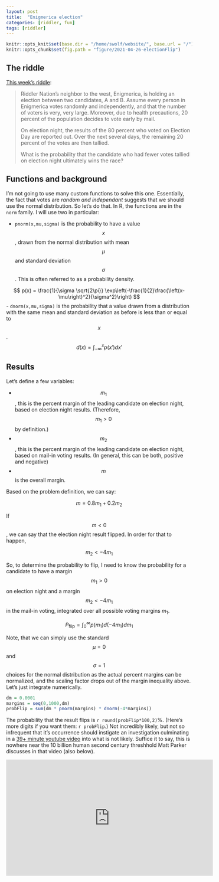 ```yaml
---
layout: post
title:  "Enigmerica election"
categories: [riddler, fun]
tags: [riddler]
---
```

```r
knitr::opts_knit$set(base.dir = "/home/swolf/website/", base.url = "/")
knitr::opts_chunk$set(fig.path = "figure/2021-04-26-electionFlip")
```

## The riddle
[This week's riddle](https://fivethirtyeight.com/features/can-you-cut-the-perfect-pancake/):

> Riddler Nation’s neighbor to the west, Enigmerica, is holding an election between two candidates, A and B. Assume every person in Enigmerica votes randomly and independently, and that the number of voters is very, very large. Moreover, due to health precautions, 20 percent of the population decides to vote early by mail.
>
> On election night, the results of the 80 percent who voted on Election Day are reported out. Over the next several days, the remaining 20 percent of the votes are then tallied.
>
> What is the probability that the candidate who had fewer votes tallied on election night ultimately wins the race?



## Functions and background
I'm not going to use many custom functions to solve this one.  Essentially, the fact that votes are _random and independant_ suggests that we should use the normal distribution.  So let's do that.  In R, the functions are in the `norm` family.  I will use two in particular:

- `pnorm(x,mu,sigma)` is the probability to have a value $$x$$, drawn from the normal distribution with mean $$\mu$$ and standard deviation $$\sigma$$.  This is often referred to as a probability density.

$$
p(x) = \frac{1}{\sigma \sqrt{2\pi}} \exp\left(-\frac{1}{2}\frac{\left(x-\mu\right)^2}{\sigma^2}\right)
$$
- `dnorm(x,mu,sigma)` is the probability that a value drawn from a distribution with the same mean and standard deviation as before is less than or equal to $$x$$.
$$
d(x) = \int_{-\infty}^{x} p(x') dx'
$$

## Results
Let's define a few variables:

- $$m_1$$, this is the percent margin of the leading candidate on election night, based on election night results.  (Therefore, $$m_1>0$$ by definition.)
- $$m_2$$, this is the percent margin of the leading candidate on election night, based on mail-in voting results.  (In general, this can be both, positive and negative)
- $$m$$ is the overall margin.

Based on the problem definition, we can say:

$$
m = 0.8 m_1 + 0.2 m_2
$$

If $$m<0$$, we can say that the election night result flipped.  In order for that to happen, 

$$ 
m_2 < -4 m_1
$$

So, to determine the probability to flip, I need to know the probability for a candidate to have a margin $$m_1>0$$ on election night and a margin $$m_2 < -4m_1$$ in the mail-in voting, integrated over all possible voting margins $m_1$.

$$
P_{\text{flip}} = \int_0^\infty p(m_1) d(-4m_1) dm_1
$$

Note, that we can simply use the standard $$\mu = 0$$ and $$\sigma = 1$$ choices for the normal distribution as the actual percent margins can be normalized, and the scaling factor drops out of the margin inequality above.  Let's just integrate numerically.

```r
dm = 0.0001
margins = seq(0,1000,dm)
probFlip = sum(dm * pnorm(margins) * dnorm(-4*margins))
```

The probability that the result flips is `r round(probFlip*100,2)`%.  (Here's more digits if you want them:  `r probFlip`.) Not incredibly likely, but not so infrequent that it's occurrence should instigate an investigation culminating in a [39+ minute youtube video](https://www.youtube.com/watch?v=8Ko3TdPy0TU) into what is not likely.  Suffice it to say, this is nowhere near the 10 billion human second century threshhold Matt Parker discusses in that video (also below).

<iframe width="560" height="315" src="https://www.youtube.com/embed/8Ko3TdPy0TU" title="YouTube video player" frameborder="0" allow="accelerometer; autoplay; clipboard-write; encrypted-media; gyroscope; picture-in-picture" allowfullscreen></iframe>
